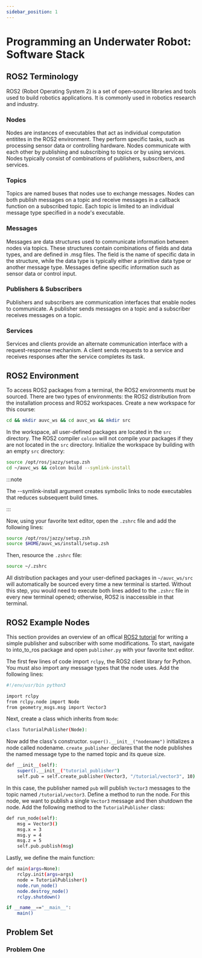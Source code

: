 ```yaml
---
sidebar_position: 1
---
```


# Programming an Underwater Robot: Software Stack

## ROS2 Terminology

ROS2 (Robot Operating System 2) is a set of open-source libraries and tools used to build robotics applications. It is commonly used in robotics research and industry.

### Nodes

Nodes are instances of executables that act as individual computation entitites in the ROS2 environment. They perform specific tasks, such as processing sensor data or controlling hardware. Nodes communicate with each other by publishing and subscribing to topics or by using services. Nodes typically consist of combinations of publishers, subscribers, and services.

### Topics

Topics are named buses that nodes use to exchange messages. Nodes can both publish messages on a topic and receive messages in a callback function on a subscribed topic. Each topic is limited to an individual message type specified in a node's executable.

### Messages

Messages are data structures used to communicate information between nodes via topics. These structures contain combinations of fields and data types, and are defined in .msg files. The field is the name of specific data in the structure, while the data type is typically either a primitive data type or another message type. Messages define specific information such as sensor data or control input.

### Publishers & Subscribers

Publishers and subscribers are communication interfaces that enable nodes to communicate. A publisher sends messages on a topic and a subscriber receives messages on a topic.

### Services

Services and clients provide an alternate communication interface with a request-response mechanism. A client sends requests to a service and receives responses after the service completes its task.

## ROS2 Environment

To access ROS2 packages from a terminal, the ROS2 environments must be sourced. There are two types of environments: the ROS2 distribution from the installation process and ROS2 workspaces. Create a new workspace for this course:

```bash
cd && mkdir auvc_ws && cd auvc_ws && mkdir src
```

In the workspace, all user-defined packages are located in the `src` directory. The ROS2 compiler `colcon` will not compile your packages if they are not located in the `src` directory. Initialize the workspace by building with an empty `src` directory:

```bash
source /opt/ros/jazzy/setup.zsh
cd ~/auvc_ws && colcon build --symlink-install
```

:::note

The --symlink-install argument creates symbolic links to node executables that reduces subsequent build times.

:::

Now, using your favorite text editor, open the `.zshrc` file and add the following lines:

```bash
source /opt/ros/jazzy/setup.zsh
source $HOME/auvc_ws/install/setup.zsh
```

Then, resource the `.zshrc` file:

```bash
source ~/.zshrc
```

All distribution packages and your user-defined packages in `~/auvc_ws/src` will automatically be sourced every time a new terminal is started. Without this step, you would need to execute both lines added to the `.zshrc` file in every new terminal opened; otherwise, ROS2 is inaccessible in that terminal.

## ROS2 Example Nodes

This section provides an overview of an offical [ROS2 tutorial](https://docs.ros.org/en/jazzy/Tutorials/Beginner-Client-Libraries/Writing-A-Simple-Py-Publisher-And-Subscriber.html) for writing a simple publisher and subscriber with some modifications. To start, navigate to into_to_ros package and open `publisher.py` with your favorite text editor.

The first few lines of code import `rclpy`, the ROS2 client library for Python. You must also import any message types that the node uses. Add the following lines:

```bash
#!/env/usr/bin python3

import rclpy
from rclpy.node import Node
from geometry_msgs.msg import Vector3
```

Next, create a class which inherits from `Node`:

```bash
class TutorialPublisher(Node):
```

Now add the class's constructor. `super().__init__("nodename")` initializes a node called nodename. `create_publisher` declares that the node publishes the named message type to the named topic and its queue size.

```bash
def __init__(self):
    super().__init__("tutorial_publisher")
    self.pub = self.create_publisher(Vector3, "/tutorial/vector3", 10)
```

In this case, the publisher named `pub` will publish `Vector3` messages to the topic named `/tutorial/vector3`. Define a method to run the node. For this node, we want to publish a single `Vector3` message and then shutdown the node. Add the following method to the `TutorialPublisher` class:

```bash
def run_node(self):
    msg = Vector3()
    msg.x = 3
    msg.y = 4
    msg.z = 5
    self.pub.publish(msg)
```

Lastly, we define the main function:

```bash
def main(args=None):
    rclpy.init(args=args)
    node = TutorialPublisher()
    node.run_node()
    node.destroy_node()
    rclpy.shutdown()

if __name__=="__main__":
    main()
```


### 

## Problem Set

### Problem One




